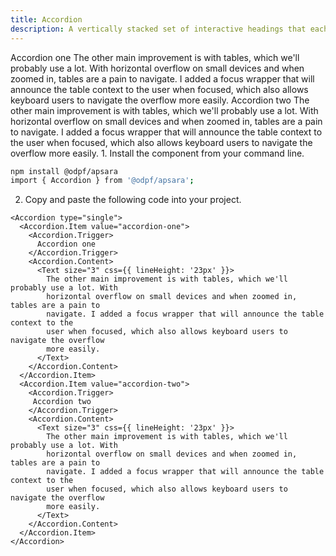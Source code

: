 ```yaml
---
title: Accordion
description: A vertically stacked set of interactive headings that each reveal an associated section of content.
---
```

<Preview>
  <Accordion type="single" css={{width: "100%"}}>
    <Accordion.Item value="accordion-one">
      <Accordion.Trigger>
        Accordion one
      </Accordion.Trigger>
      <Accordion.Content>
        <Text size="3" css={{ lineHeight: '23px' }}>
          The other main improvement is with tables, which we'll probably use a lot. With
          horizontal overflow on small devices and when zoomed in, tables are a pain to
          navigate. I added a focus wrapper that will announce the table context to the
          user when focused, which also allows keyboard users to navigate the overflow
          more easily.
        </Text>
      </Accordion.Content>
    </Accordion.Item>
    <Accordion.Item value="accordion-two">
      <Accordion.Trigger>
      Accordion two
      </Accordion.Trigger>
      <Accordion.Content>
        <Text size="3" css={{ lineHeight: '23px' }}>
          The other main improvement is with tables, which we'll probably use a lot. With
          horizontal overflow on small devices and when zoomed in, tables are a pain to
          navigate. I added a focus wrapper that will announce the table context to the
          user when focused, which also allows keyboard users to navigate the overflow
          more easily.
        </Text>
      </Accordion.Content>
    </Accordion.Item>
  </Accordion> 
</Preview>
1. Install the component from your command line.

```bash
npm install @odpf/apsara
import { Accordion } from '@odpf/apsara';
```

2. Copy and paste the following code into your project.

```tsx
<Accordion type="single">
  <Accordion.Item value="accordion-one">
    <Accordion.Trigger>
      Accordion one
    </Accordion.Trigger>
    <Accordion.Content>
      <Text size="3" css={{ lineHeight: '23px' }}>
        The other main improvement is with tables, which we'll probably use a lot. With
        horizontal overflow on small devices and when zoomed in, tables are a pain to
        navigate. I added a focus wrapper that will announce the table context to the
        user when focused, which also allows keyboard users to navigate the overflow
        more easily.
      </Text>
    </Accordion.Content>
  </Accordion.Item>
  <Accordion.Item value="accordion-two">
    <Accordion.Trigger>
     Accordion two
    </Accordion.Trigger>
    <Accordion.Content>
      <Text size="3" css={{ lineHeight: '23px' }}>
        The other main improvement is with tables, which we'll probably use a lot. With
        horizontal overflow on small devices and when zoomed in, tables are a pain to
        navigate. I added a focus wrapper that will announce the table context to the
        user when focused, which also allows keyboard users to navigate the overflow
        more easily.
      </Text>
    </Accordion.Content>
  </Accordion.Item>
</Accordion> 
```